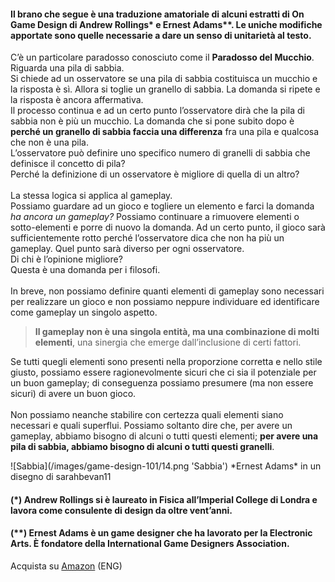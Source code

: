 #### Il brano che segue è una traduzione amatoriale di alcuni estratti di On Game Design di Andrew Rollings* e Ernest Adams**. Le uniche modifiche apportate sono quelle necessarie a dare un senso di unitarietà al testo.

 C’è un particolare paradosso conosciuto come il **Paradosso del Mucchio**. Riguarda una pila di sabbia.\
Si chiede ad un osservatore se una pila di sabbia costituisca un mucchio e la risposta è sì. Allora si toglie un granello di sabbia. La domanda si ripete e la risposta è ancora affermativa.\
Il processo continua e ad un certo punto l’osservatore dirà che la pila di sabbia non è più un mucchio. La domanda che si pone subito dopo è **perché un granello di sabbia faccia una differenza** fra una pila e qualcosa che non è una pila.\
L’osservatore può definire uno specifico numero di granelli di sabbia che definisce il concetto di pila?\
Perché la definizione di un osservatore è migliore di quella di un altro?\
\
La stessa logica si applica al gameplay.\
Possiamo guardare ad un gioco e togliere un elemento e farci la domanda *ha ancora un gameplay?* Possiamo continuare a rimuovere elementi o sotto-elementi e porre di nuovo la domanda. Ad un certo punto, il gioco sarà sufficientemente rotto perché l’osservatore dica che non ha più un gameplay. Quel punto sarà diverso per ogni osservatore.\
Di chi è l’opinione migliore?\
Questa è una domanda per i filosofi.\
\
In breve, non possiamo definire quanti elementi di gameplay sono necessari per realizzare un gioco e non possiamo neppure individuare ed identificare come gameplay un singolo aspetto.

> **Il gameplay non è una singola entità, ma una combinazione di molti elementi**, una sinergia che emerge dall’inclusione di certi fattori.

Se tutti quegli elementi sono presenti nella proporzione corretta e nello stile giusto, possiamo essere ragionevolmente sicuri che ci sia il potenziale per un buon gameplay; di conseguenza possiamo presumere (ma non essere sicuri) di avere un buon gioco.\
\
Non possiamo neanche stabilire con certezza quali elementi siano necessari e quali superflui. Possiamo soltanto dire che, per avere un gameplay, abbiamo bisogno di alcuni o tutti questi elementi; **per avere una pila di sabbia, abbiamo bisogno di alcuni o tutti questi granelli**.

<ImageBlock>
    <Image rounded>![Sabbia](/images/game-design-101/14.png 'Sabbia')</Image>
</ImageBlock>

<ImageBlock>
    <ImageAuthor src="/images/game-design-101/ernest-adams.jpg" alt="Ernest Adams in un disegno di sarahbevan11" width="230" height="334">*Ernest Adams* in un disegno di sarahbevan11</ImageAuthor>
</ImageBlock>

#### (*) Andrew Rollings si è laureato in Fisica all’Imperial College di Londra e lavora come consulente di design da oltre vent’anni.
#### (**) Ernest Adams è un game designer che ha lavorato per la Electronic Arts. È fondatore della International Game Designers Association.

<ShoppingTips>Acquista su [Amazon](https://www.amazon.it/Andrew-Rollings-Ernest-Adams-Design/dp/1592730019) (ENG)</ShoppingTips>